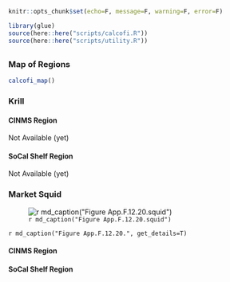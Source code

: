 ```r
knitr::opts_chunk$set(echo=F, message=F, warning=F, error=F)

library(glue)
source(here::here("scripts/calcofi.R"))
source(here::here("scripts/utility.R"))
```

## {.tabset}

### Map of Regions

```r
calcofi_map()
```

### Krill {.active}

#### CINMS Region

Not Available (yet)

#### SoCal Shelf Region

Not Available (yet)

### Market Squid

![`r md_caption("Figure App.F.12.20.squid")`](../img/cinms_cr/App.F.12.20.CalCOFI_squid.jpg)

`r md_caption("Figure App.F.12.20.", get_details=T)`

#### CINMS Region

#### SoCal Shelf Region